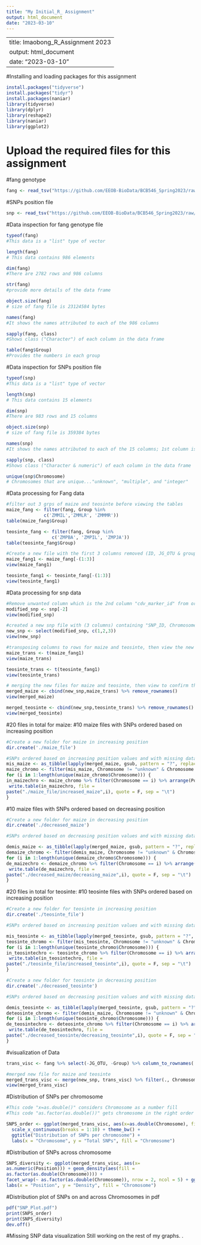 ---
title: "My Initial_R_ Assignment"
output: html_document
date: "2023-03-10"
---
---
title: Imaobong_R_Assignment 2023
output: html_document
date: "2023-03-10"
---


#Installing and loading packages for this assignment
```{r}
install.packages("tidyverse") 
install.packages("tidyr")
install.packages(naniar)
library(tidyverse) 
library(dplyr)
library(reshape2)
library(naniar)
library(ggplot2)
```
# Upload the required files for this assignment
#fang genotype
```{r}
fang <- read_tsv("https://github.com/EEOB-BioData/BCB546_Spring2023/raw/main/assignments/UNIX_Assignment/fang_et_al_genotypes.txt")
```
#SNPs position  file
```{r}
snp <- read_tsv("https://github.com/EEOB-BioData/BCB546_Spring2023/raw/main/assignments/UNIX_Assignment/snp_position.txt")
```
#Data inspection for fang genotype file
```{r}
typeof(fang)
#This data is a "list" type of vector
```
```{r}
length(fang)
# This data contains 986 elements
```
```{r}
dim(fang)
#There are 2782 rows and 986 columns
```
```{r}
str(fang)
#provide more details of the data frame
```
```{r}
object.size(fang) 
# size of fang file is 23124584 bytes
```
```{r}
names(fang)
#It shows the names attributed to each of the 986 columns 
```
```{r}
sapply(fang, class)
#Shows class ("Character") of each column in the data frame
```
```{r}
table(fang$Group)
#Provides the numbers in each group
```
#Data inspection for SNPs position file
```{r}
typeof(snp)
#This data is a "list" type of vector
```
```{r}
length(snp)
# This data contains 15 elements
```
```{r}
dim(snp)
#There are 983 rows and 15 columns
```
```{r}
object.size(snp) 
# size of fang file is 359384 bytes
```
```{r}
names(snp)
#It shows the names attributed to each of the 15 columns; 1st column is SNP_ID, and the 15th column is count_gene
```
```{r}
sapply(snp, class)
#Shows class ("Character & numeric") of each column in the data frame
```
```{r}
unique(snp$Chromosome)
# Chromosomes that are unique..."unknown", "multiple", and "integer"
```
#Data processing for Fang data
```{r}
#filter out 3 grps of maize and teosinte before viewing the tables
maize_fang <- filter(fang, Group %in% 
              c('ZMMIL','ZMMLR', 'ZMMMR'))  
table(maize_fang$Group)
```
```{r}
teosinte_fang <- filter(fang, Group %in% 
                 c('ZMPBA', 'ZMPIL', 'ZMPJA'))
table(teosinte_fang$Group)
```
```{r}
#Create a new file with the first 3 columns removed (ID, JG_OTU & group). Then viewed the new tibble to confirmed they are removed
maize_fang1 <- maize_fang[-(1:3)] 
view(maize_fang1)
```
```{r}
teosinte_fang1 <- teosinte_fang[-(1:3)]
view(teosinte_fang1)
```

#Data processing for snp data
```{r}
#Remove unwanted column which is the 2nd column "cdv_marker_id" from original snp file
modified_snp <- snp[-2] 
view(modified_snp) 
```

```{r}
#created a new snp file with (3 columns) containing "SNP_ID, Chromosome, Position". viewed the new file and it looks good.
new_snp <- select(modified_snp, c(1,2,3))
view(new_snp)
```

```{r}
#transposing columns to rows for maize and teosinte, then view the new tibble
maize_trans <- t(maize_fang1)
view(maize_trans)

teosinte_trans <- t(teosinte_fang1)
view(teosinte_trans)
```

```{r}
# merging the new files for maize and teosinte, then view to confirm they are all merged
merged_maize <- cbind(new_snp,maize_trans) %>% remove_rownames()
view(merged_maize)

merged_teosinte <- cbind(new_snp,teosinte_trans) %>% remove_rownames()
view(merged_teosinte)
```

#20 files in total for maize: 
#10 maize files with SNPs ordered based on increasing position
```{r}
#Create a new folder for maize in increasing position
dir.create('./maize_file') 
```

```{r}
#SNPs ordered based on increasing position values and with missing data encoded by this symbol: "?"
mis_maize <- as_tibble(lapply(merged_maize, gsub, pattern = "?", replacement = "?", fixed = TRUE))
maize_chromo <- filter(mis_maize, Chromosome != "unknown" & Chromosome != "multiple") 
for (i in 1:length(unique(maize_chromo$Chromosome))) {
in_maizechro <- maize_chromo %>% filter(Chromosome == i) %>% arrange(Position) 
 write.table(in_maizechro, file =
paste("./maize_file/increased_maize",i), quote = F, sep = "\t")
}
```

#10 maize files with SNPs ordered based on decreasing position
```{r}
#Create a new folder for maize in decreasing position
dir.create('./decreased_maize') 
```

```{r}
#SNPs ordered based on decreasing position values and with missing data encoded by this symbol: "-"

demis_maize <- as_tibble(lapply(merged_maize, gsub, pattern = "?", replacement = "-", fixed = TRUE))
demaize_chromo <- filter(demis_maize, Chromosome != "unknown" & Chromosome != "multiple") 
for (i in 1:length(unique(demaize_chromo$Chromosome))) {
de_maizechro <- demaize_chromo %>% filter(Chromosome == i) %>% arrange(desc(Position)) 
 write.table(de_maizechro, file =
paste("./decreased_maize/decreasing_maize",i), quote = F, sep = "\t")
}
```

#20 files in total for teosinte: 
#10 teosinte files with SNPs ordered based on increasing position
```{r}
#Create a new folder for teosinte in increasing position
dir.create('./teosinte_file') 
```

```{r}
#SNPs ordered based on increasing position values and with missing data encoded by this symbol: "?"

mis_teosinte <- as_tibble(lapply(merged_teosinte, gsub, pattern = "?", replacement = "?", fixed = TRUE))
teosinte_chromo <- filter(mis_teosinte, Chromosome != "unknown" & Chromosome != "multiple") 
for (i in 1:length(unique(teosinte_chromo$Chromosome))) {
in_teosintechro <- teosinte_chromo %>% filter(Chromosome == i) %>% arrange(Position) 
 write.table(in_teosintechro, file =
paste("./teosinte_file/increased_teosinte",i), quote = F, sep = "\t")
}
```

```{r}
#Create a new folder for teosinte in decreasing position
dir.create('./decreased_teosinte') 
```

```{r}
#SNPs ordered based on decreasing position values and with missing data encoded by this symbol: "-"

demis_teosinte <- as_tibble(lapply(merged_teosinte, gsub, pattern = "?", replacement = "-", fixed = TRUE))
deteosinte_chromo <- filter(demis_maize, Chromosome != "unknown" & Chromosome != "multiple") 
for (i in 1:length(unique(teosinte_chromo$Chromosome))) {
de_teosintechro <- deteosinte_chromo %>% filter(Chromosome == i) %>% arrange(desc(Position)) 
 write.table(de_teosintechro, file =
paste("./decreased_teosinte/decreasing_teosinte",i), quote = F, sep = "\t")
}
```

#visualization of Data
```{r}
trans_visc <- fang %>% select(-JG_OTU, -Group) %>% column_to_rownames(., var = "Sample_ID") %>% t() %>% as.data.frame() %>% rownames_to_column (., var = "SNP_ID")

#merged new file for maize and teosinte
merged_trans_visc <- merge(new_snp, trans_visc) %>% filter(., Chromosome != "unknown" & Chromosome != "multiple")
view(merged_trans_visc)
```

#Distribution of SNPs per chromosome
```{r}
#This code "x=as.double()" considers Chromosome as a number fill
#This code "as.factor(as.double())" gets chromosome in the right order
```
```{r}
SNPS_order <- ggplot(merged_trans_visc, aes(x=as.double(Chromosome), fill = as.factor(as.double(Chromosome)))) + geom_bar() +
  scale_x_continuous(breaks = 1:10) + theme_bw() + 
  ggtitle("Distribution of SNPs per chromosome") +
  labs(x = "Chromosome", y = "Total SNPs", fill = "Chromosome")
```

#Distribution of SNPs across chromosome
```{r}
SNPS_diversity <- ggplot(merged_trans_visc, aes(x=
as.numeric(Position))) + geom_density(aes(fill =
as.factor(as.double(Chromosome)))) +
facet_wrap(~ as.factor(as.double(Chromosome)), nrow = 2, ncol = 5) + ggtitle("Distribution of SNPs across chromosome") + theme(axis.text.x=element_text(angle = 90)) +
labs(x = "Position", y = "Density", fill = "Chromosome")
```

#Distribution plot of SNPs on and across Chromosomes in pdf
```{r}
pdf("SNP_Plot.pdf") 
print(SNPS_order) 
print(SNPS_diversity)
dev.off()
```

#Missing SNP data visualization
Still working on the rest of my graphs.
.
